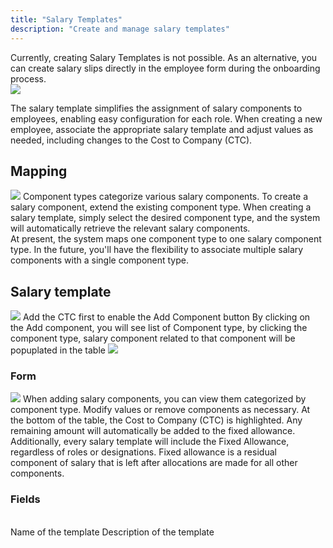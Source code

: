 ```yaml
---
title: "Salary Templates"
description: "Create and manage salary templates"
---
```


<Card title="Important Notice: Salary Template Creation Unavailable" icon="circle-exclamation" iconType="duotone" color="#f0420f">
  Currently, creating Salary Templates is not possible. As an alternative, you can create salary slips directly in the employee form during the onboarding process.
</Card> 

<br/>

<Frame>
  <img  src="/images/payroll/salary-template.png"/>
</Frame> 

The salary template simplifies the assignment of salary components to employees, enabling easy configuration for each role. When creating a new employee, associate the appropriate salary template and adjust values as needed, including changes to the Cost to Company (CTC).
 
## Mapping
<Frame>
  <img  src="/images/payroll/salary-template-flow.png"/>
</Frame> 

<CardGroup cols={1}>
  <Card title="Create a component type" icon="square-1">
    Component types categorize various salary components.
  </Card>
  <Card title="Salary Component" icon="square-2">
    To create a salary component, extend the existing component type.
  </Card>
  <Card title="Salary Template" icon="square-3">
    When creating a salary template, simply select the desired component type, and the system will automatically retrieve the relevant salary components. 
     <br/>
    <Accordion title="Please note before creating salary template.">
      At present, the system maps one component type to one salary component type. In the future, you'll have the flexibility to associate multiple salary components with a single component type.
    </Accordion>
  </Card> 
</CardGroup> 

## Salary template

<Frame>
  <img src="/images/payroll/salary-template-form.png"/>
</Frame>  
<Note>Add the CTC first to enable the Add Component button</Note>
By clicking on the Add component, you will see list of Component type, by clicking the component type, salary component related to that component will be popuplated in the table
<Frame>
  <img src="/images/payroll/salary-template-dropdown.png"/>
</Frame>  

### Form

<Frame>
  <img src="/images/payroll/salary-template-form-2.png"/>
</Frame>  
When adding salary components, you can view them categorized by component type. Modify values or remove components as necessary. At the bottom of the table, the Cost to Company (CTC) is highlighted. Any remaining amount will automatically be added to the fixed allowance. Additionally, every salary template will include the Fixed Allowance, regardless of roles or designations.
<Info>
  Fixed allowance is a residual component of salary that is left after allocations are made for all other components.
</Info>


### Fields
 <br/>
<ParamField body="Template Name" type="string"  required>
Name of the template
</ParamField>
<ParamField body="Template Description" type="string"  required>
Description of the template
</ParamField> 